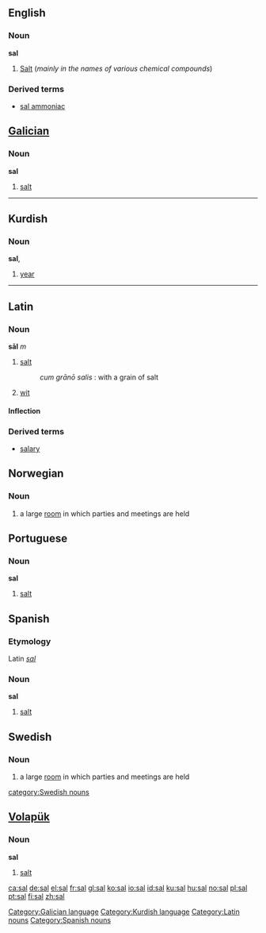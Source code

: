 {{see|Sal}}
==English==

===Noun===
'''sal'''

# [[Salt]] (''mainly in the names of various chemical compounds'')

===Derived terms===
*[[sal ammoniac]]

==[[Galician]]==
===Noun===
'''sal'''

#[[salt]]

[[Category:Galician language]]

-----

==Kurdish==

===Noun===
'''sal''', {{f}}
# [[year]]

[[Category:Kurdish language]]
----




==Latin==
===Noun===
'''s&#257;l''' ''m''
#[[salt]]
#: ''cum gr&#257;n&#333; salis'' : with a grain of salt
#[[wit]]


====Inflection====
{{ladecl3}}
{{la-decl-3rd|M|s&#257;l|sal}}

===Derived terms===
* [[salary]]

[[Category:Latin nouns]]

==Norwegian==
===Noun===
{{no-noun-m1|sal}}
#a large [[room]] in which parties and meetings are held

==Portuguese==
===Noun===
'''sal'''

#[[salt]]

==Spanish==
===Etymology===
Latin ''[[sal#Latin|sal]]''

===Noun===
'''sal''' {{f}}

#[[salt]]

==Swedish==
{{sv-noun|gender=Common|sal|salen|salar|salarna|sals|salens|salars|salarnas}}
===Noun===
#a large [[room]] in which parties and meetings are held
[[category:Swedish nouns]]

==[[Volapük]]==
===Noun===
'''sal'''

#[[salt]]

[[Category:Spanish nouns]]

[[ca:sal]]
[[de:sal]]
[[el:sal]]
[[fr:sal]]
[[gl:sal]]
[[ko:sal]]
[[io:sal]]
[[id:sal]]
[[ku:sal]]
[[hu:sal]]
[[no:sal]]
[[pl:sal]]
[[pt:sal]]
[[fi:sal]]
[[zh:sal]]